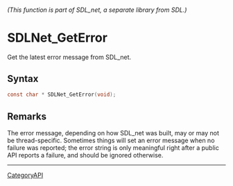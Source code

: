 ====== (This function is part of SDL_net, a separate library from SDL.) ======
= SDLNet_GetError =

Get the latest error message from SDL_net.

== Syntax ==

<syntaxhighlight lang='c'>
const char * SDLNet_GetError(void);
</syntaxhighlight>

== Remarks ==

The error message, depending on how SDL_net was built, may or may not be
thread-specific. Sometimes things will set an error message when no failure
was reported; the error string is only meaningful right after a public API
reports a failure, and should be ignored otherwise.

----
[[CategoryAPI]]


